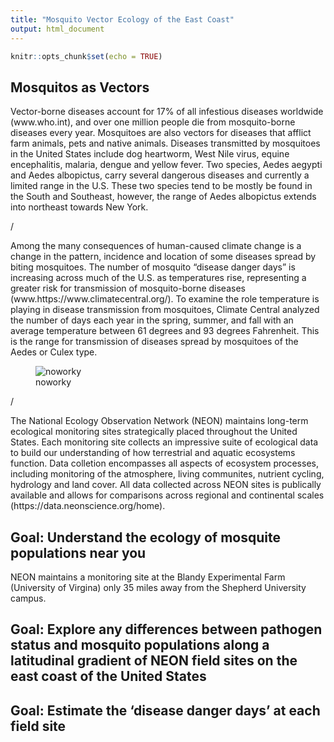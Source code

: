 ```yaml
---
title: "Mosquito Vector Ecology of the East Coast"
output: html_document
---
```


```r
knitr::opts_chunk$set(echo = TRUE)
```

## Mosquitos as Vectors 

Vector-borne diseases account for 17% of all infestious diseases worldwide (www.who.int), and over one million people die from mosquito-borne diseases every year. Mosquitoes are also vectors for diseases that afflict farm animals, pets and native animals. Diseases transmitted by mosquitoes in the United States include dog heartworm, West Nile virus, equine encephalitis, malaria, dengue and yellow fever. Two species, Aedes aegypti and Aedes albopictus, carry several dangerous diseases and currently a limited range in the U.S. These two species tend to be mostly be found in the South and Southeast, however, the range of Aedes albopictus extends into northeast towards New York.

/

Among the many consequences of human-caused climate change is a change in the pattern, incidence and location of some diseases spread by biting mosquitoes. 
The number of mosquito “disease danger days” is increasing across much of the U.S. as temperatures rise, representing a greater risk for transmission of mosquito-borne diseases (www.https://www.climatecentral.org/). To examine the role temperature is playing in disease transmission from mosquitoes, Climate Central analyzed the number of days each year in the spring, summer, and fall with an average temperature between 61 degrees and 93 degrees Fahrenheit. This is the range for transmission of diseases spread by mosquitoes of the Aedes or Culex type. 

![noworky](2018Mosquitoes_Editorial_TransmissionCurve.jpg)

/

The National Ecology Observation Network (NEON) maintains long-term ecological monitoring sites strategically placed throughout the United States. Each monitoring site collects an impressive suite of ecological data to build our understanding of how terrestrial and aquatic ecosystems function. Data colletion encompasses all aspects of ecosystem processes, including monitoring of the atmosphere, living communites, nutrient cycling, hydrology and land cover. All data collected across NEON sites is publically available and allows for comparisons across regional and continental scales (https://data.neonscience.org/home). 

## Goal: Understand the ecology of mosquite populations near you

NEON maintains a monitoring site at the Blandy Experimental Farm (University of Virgina) only 35 miles away from the Shepherd University campus. 



## Goal: Explore any differences between pathogen status and mosquito populations along a latitudinal gradient of NEON field sites on the east coast of the United States

## Goal: Estimate the 'disease danger days' at each field site 

